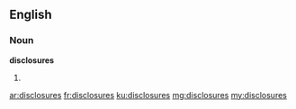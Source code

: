 ==English==

===Noun===
'''disclosures'''

# {{plural of|disclosure}}

[[ar:disclosures]]
[[fr:disclosures]]
[[ku:disclosures]]
[[mg:disclosures]]
[[my:disclosures]]